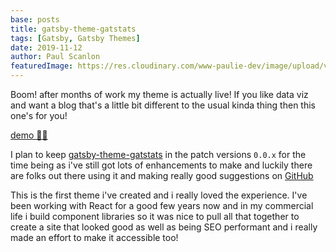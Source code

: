 ```yaml
---
base: posts
title: gatsby-theme-gatstats
tags: [Gatsby, Gatsby Themes]
date: 2019-11-12
author: Paul Scanlon
featuredImage: https://res.cloudinary.com/www-paulie-dev/image/upload/v1595915558/paulie.dev/2019/11/12/gatstats_1080x608_dziiss.jpg
---
```


Boom! after months of work my theme is actually live! If you like data viz and want a blog that's a little bit different
to the usual kinda thing then this one's for you!

[demo 🤷‍♂️](https://gatsby-theme-gatstats.netlify.com/)

I plan to keep [gatsby-theme-gatstats](https://gatsby-theme-gatstats.netlify.com/) in the patch versions `0.0.x` for the
time being as i've still got lots of enhancements to make and luckily there are folks out there using it and making
really good suggestions on [GitHub](https://github.com/PaulieScanlon/gatsby-theme-gatstats/issues)

This is the first theme i've created and i really loved the experience. I've been working with React for a good few
years now and in my commercial life i build component libraries so it was nice to pull all that together to create a
site that looked good as well as being SEO performant and i really made an effort to make it accessible too!
